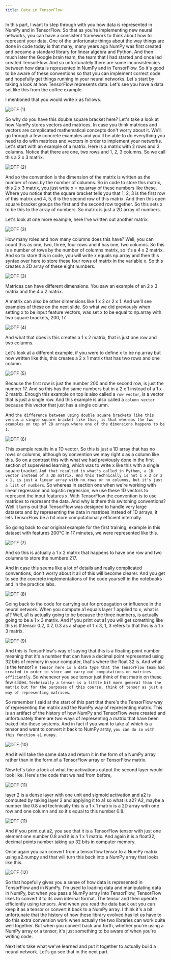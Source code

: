 ```yaml
---
title: Data in TensorFlow
---
```



In this part, I want to step through with you how data is represented in NumPy and in TensorFlow. So that as you're implementing new neural networks, you can have a consistent framework to think about how to represent your data. One of the unfortunate things about the way things are done in code today is that many, many years ago NumPy was first created and became a standard library for linear algebra and Python. And then much later the Google brain team, the team that I had started and once led created TensorFlow. And so unfortunately there are some inconsistencies between how data is represented in NumPy and in TensorFlow. So it's good to be aware of these conventions so that you can implement correct code and hopefully get things running in your neural networks. Let's start by taking a look at how TensorFlow represents data. Let's see you have a data set like this from the coffee example.

I mentioned that you would write x as follows. 

![DTF (1)](/Algs/TFI/DTF%20(1).png)

So why do you have this double square bracket here? Let's take a look at how NumPy stores vectors and matrices. In case you think matrices and vectors are complicated mathematical concepts don't worry about it. We'll go through a few concrete examples and you'll be able to do everything you need to do with matrices and vectors in order to implement your networks. Let's start with an example of a matrix. Here is a matrix with 2 rows and 3 columns. Notice that there are one, two rows and 1, 2, 3 columns. So we call this a 2 x 3 matrix. 

![DTF (2)](/Algs/TFI/DTF%20(2).png)

And so the convention is the dimension of the matrix is written as the number of rows by the number of columns. So in code to store this matrix, this 2 x 3 matrix, you just write x = np.array of these numbers like these. Where you notice that the square bracket tells you that 1, 2, 3 is the first row of this matrix and 4, 5, 6 is the second row of this matrix. And then this open square bracket groups the first and the second row together. So this sets x to be this to the array of numbers. So matrix is just a 2D array of numbers.

Let's look at one more example, here I've written out another matrix. 

![DTF (3)](/Algs/TFI/DTF%20(3).png)

How many roles and how many columns does this have? Well, you can count this as one, two, three, four rows and it has one, two columns. So this is a number of rows by the number of columns matrix, so it's a 4 x 2 matrix. And so to store this in code, you will write x equals np.array and then this syntax over here to store these four rows of matrix in the variable x. So this creates a 2D array of these eight numbers. 

![DTF (3)](/Algs/TFI/DTF%20(3).png)

Matrices can have different dimensions. You saw an example of an 2 x 3 matrix and the 4 x 2 matrix. 

A matrix can also be other dimensions like 1 x 2 or 2 x 1. And we'll see examples of these on the next slide. So what we did previously when setting x to be input feature vectors, was set x to be equal to np.array with two square brackets, 200, 17. 

![DTF (4)](/Algs/TFI/DTF%20(4).png)

And what that does is this creates a 1 x 2 matrix, that is just one row and two columns. 

Let's look at a different example, if you were to define x to be np.array but now written like this, this creates a 2 x 1 matrix that has two rows and one column. 

![DTF (5)](/Algs/TFI/DTF%20(5).png)

Because the first row is just the number 200 and the second row, is just the number 17. And so this has the same numbers but in a 2 x 1 instead of a 1 x 2 matrix. Enough this example on top is also called a `row vector`, is a vector that is just a single row. And this example is also called a `column vector` because this vector that just has a single column. 

And `the difference between using double square brackets like this versus a single square bracket like this, is that whereas the two examples on top of 2D arrays where one of the dimensions happens to be 1`.

![DTF (6)](/Algs/TFI/DTF%20(6).png)

This example results in a 1D vector. So this is just a 1D array that has no rows or columns, although by convention we may right x as a column like this. So on a contrast this with what we had previously done in the first section of supervised learning, which was to write x like this with a single square bracket. `And that resulted in what's called in Python, a 1D vector instead of a 2D matrix. And this technically is not 1 x 2 or 2 x 1, is just a linear array with no rows or no columns, but it's just a list of numbers`. So whereas in section one when we're working with linear regression and logistic regression, we use these 1D vectors to represent the input features x. With TensorFlow the convention is to use matrices to represent the data. And why is there this switching conventions? Well it turns out that TensorFlow was designed to handle very large datasets and by representing the data in matrices instead of 1D arrays, it lets TensorFlow be a bit more computationally efficient internally. 

So going back to our original example for the first training, example in this dataset with features 200°C in 17 minutes, we were represented like this. 

![DTF (7)](/Algs/TFI/DTF%20(7).png)

And so this is actually a 1 x 2 matrix that happens to have one row and two columns to store the numbers 217.

And in case this seems like a lot of details and really complicated conventions, don't worry about it all of this will become clearer. And you get to see the concrete implementations of the code yourself in the notebooks and in the practice labs. 

![DTF (8)](/Algs/TFI/DTF%20(8).png)

Going back to the code for carrying out for propagation or influence in the neural network. When you compute a1 equals layer 1 applied to x, what is a1? Well, a1 is actually going to be because the three numbers, is actually going to be a 1 x 3 matrix. And if you print out a1 you will get something like this is tf.tensor 0.2, 0.7, 0.3 as a shape of 1 x 3, 1, 3 refers to that this is a 1 x 3 matrix.

![DTF (9)](/Algs/TFI/DTF%20(9).png)

And this is TensorFlow's way of saying that this is a floating point number meaning that it's a number that can have a decimal point represented using 32 bits of memory in your computer, that's where the float 32 is. And what is the tensor? `A tensor here is a data type that the TensorFlow team had created in order to store and carry out computations on matrices efficiently`. So whenever you see tensor just think of that matrix on these few slides. `Technically a tensor is a little bit more general than the matrix but for the purposes of this course, think of tensor as just a way of representing matrices`. 

So remember I said at the start of this part that there's the TensorFlow way of representing the matrix and the NumPy way of representing matrix. This is an artifact of the history of how NumPy and TensorFlow were created and unfortunately there are two ways of representing a matrix that have been baked into these systems. And in fact if you want to take a1 which is a tensor and want to convert it back to NumPy array, 
`you can do so with this function a1.numpy`. 

![DTF (10)](/Algs/TFI/DTF%20(10).png)

And it will take the same data and return it in the form of a NumPy array rather than in the form of a TensorFlow array or TensorFlow matrix. 

Now let's take a look at what the activations output the second layer would look like. Here's the code that we had from before, 

![DTF (11)](/Algs/TFI/DTF%20(11).png)

layer 2 is a dense layer with one unit and sigmoid activation and a2 is computed by taking layer 2 and applying it to a1 so what is a2? A2, maybe a number like 0.8 and technically this is a 1 x 1 matrix is a 2D array with one row and one column and so it's equal to this number 0.8. 

![DTF (11)](/Algs/TFI/DTF%20(11).png)

And if you print out a2, you see that it is a TensorFlow tensor with just one element one number 0.8 and it is a 1 x 1 matrix. And again it is a float32, decimal points number taking up 32 bits in computer memory.

Once again you can convert from a tensorflow tensor to a NumPy matrix using a2.numpy and that will turn this back into a NumPy array that looks like this. 

![DTF (12)](/Algs/TFI/DTF%20(12).png)

So that hopefully gives you a sense of how data is represented in TensorFlow and in NumPy. I'm used to loading data and manipulating data in NumPy, but when you pass a NumPy array into TensorFlow, TensorFlow likes to convert it to its own internal format. The tensor and then operate efficiently using tensors. And when you read the data back out you can keep it as a tensor or convert it back to a NumPy array. I think it's a bit unfortunate that the history of how these library evolved has let us have to do this extra conversion work when actually the two libraries can work quite well together. But when you convert back and forth, whether you're using a NumPy array or a tensor, it's just something to be aware of when you're writing code. 

Next let's take what we've learned and put it together to actually build a neural network. Let's go see that in the next part.


